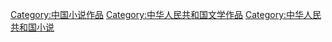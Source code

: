 [[Category:中国小说作品|Category:中国小说作品]]
[[Category:中华人民共和国文学作品|Category:中华人民共和国文学作品]]
[[Category:中华人民共和国小说|Category:中华人民共和国小说]]